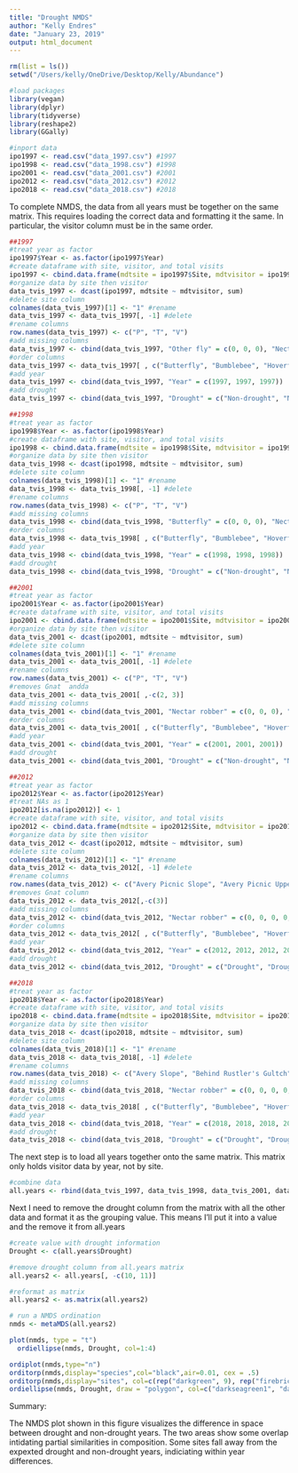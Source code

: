 ```yaml
---
title: "Drought NMDS"
author: "Kelly Endres"
date: "January 23, 2019"
output: html_document
---
```


```r
rm(list = ls())
setwd("/Users/kelly/OneDrive/Desktop/Kelly/Abundance")
```


```r
#load packages
library(vegan)
library(dplyr)
library(tidyverse)
library(reshape2)
library(GGally)
```


```r

#inport data
ipo1997 <- read.csv("data_1997.csv") #1997
ipo1998 <- read.csv("data_1998.csv") #1998
ipo2001 <- read.csv("data_2001.csv") #2001
ipo2012 <- read.csv("data_2012.csv") #2012
ipo2018 <- read.csv("data_2018.csv") #2018
```

To complete NMDS, the data from all years must be together on the same matrix. This requires loading the correct data and formatting it the same. In particular, the visitor column must be in the same order. 


```r
##1997
#treat year as factor
ipo1997$Year <- as.factor(ipo1997$Year)
#create dataframe with site, visitor, and total visits
ipo1997 <- cbind.data.frame(mdtsite = ipo1997$Site, mdtvisitor = ipo1997$Visitor, total.vis = ipo1997$Total.Visits)
#organize data by site then visitor
data_tvis_1997 <- dcast(ipo1997, mdtsite ~ mdtvisitor, sum)
#delete site column
colnames(data_tvis_1997)[1] <- "1" #rename
data_tvis_1997 <- data_tvis_1997[, -1] #delete
#rename columns
row.names(data_tvis_1997) <- c("P", "T", "V")
#add missing columns
data_tvis_1997 <- cbind(data_tvis_1997, "Other fly" = c(0, 0, 0), "Nectar robber" = c(0, 0, 0), "Small insect" = c(0, 0, 0), "Wasp" = c(0, 0, 0))
#order columns
data_tvis_1997 <- data_tvis_1997[ , c("Butterfly", "Bumblebee", "Hoverfly", "Hummingbird", "Nectar robber", "Other fly", "Small insect", "Solitary bee", "Wasp")]
#add year
data_tvis_1997 <- cbind(data_tvis_1997, "Year" = c(1997, 1997, 1997))
#add drought
data_tvis_1997 <- cbind(data_tvis_1997, "Drought" = c("Non-drought", "Non-drought", "Non-drought"))

##1998
#treat year as factor
ipo1998$Year <- as.factor(ipo1998$Year)
#create dataframe with site, visitor, and total visits
ipo1998 <- cbind.data.frame(mdtsite = ipo1998$Site, mdtvisitor = ipo1998$Visitor, total.vis = ipo1998$Total.Visits)
#organize data by site then visitor
data_tvis_1998 <- dcast(ipo1998, mdtsite ~ mdtvisitor, sum)
#delete site column
colnames(data_tvis_1998)[1] <- "1" #rename
data_tvis_1998 <- data_tvis_1998[, -1] #delete
#rename columns
row.names(data_tvis_1998) <- c("P", "T", "V")
#add missing columns
data_tvis_1998 <- cbind(data_tvis_1998, "Butterfly" = c(0, 0, 0), "Nectar robber" = c(0, 0, 0), "Small insect" = c(0, 0, 0), "Wasp" = c(0, 0, 0))
#order columns
data_tvis_1998 <- data_tvis_1998[ , c("Butterfly", "Bumblebee", "Hoverfly", "Hummingbird", "Nectar robber", "Other fly", "Small insect", "Solitary bee", "Wasp")]
#add year
data_tvis_1998 <- cbind(data_tvis_1998, "Year" = c(1998, 1998, 1998))
#add drought
data_tvis_1998 <- cbind(data_tvis_1998, "Drought" = c("Non-drought", "Non-drought", "Non-drought"))

##2001
#treat year as factor
ipo2001$Year <- as.factor(ipo2001$Year)
#create dataframe with site, visitor, and total visits
ipo2001 <- cbind.data.frame(mdtsite = ipo2001$Site, mdtvisitor = ipo2001$Visitor, total.vis = ipo2001$Total.Visits)
#organize data by site then visitor
data_tvis_2001 <- dcast(ipo2001, mdtsite ~ mdtvisitor, sum)
#delete site column
colnames(data_tvis_2001)[1] <- "1" #rename
data_tvis_2001 <- data_tvis_2001[, -1] #delete
#rename columns
row.names(data_tvis_2001) <- c("P", "T", "V")
#removes Gnat  andda
data_tvis_2001 <- data_tvis_2001[ ,-c(2, 3)] 
#add missing columns
data_tvis_2001 <- cbind(data_tvis_2001, "Nectar robber" = c(0, 0, 0), "Small insect" = c(0, 0, 0), "Butterfly" = c(0, 0, 0))
#order columns
data_tvis_2001 <- data_tvis_2001[ , c("Butterfly", "Bumblebee", "Hoverfly", "Hummingbird", "Nectar robber", "Other fly", "Small insect", "Solitary bee", "Wasp")]
#add year
data_tvis_2001 <- cbind(data_tvis_2001, "Year" = c(2001, 2001, 2001))
#add drought
data_tvis_2001 <- cbind(data_tvis_2001, "Drought" = c("Non-drought", "Non-drought", "Non-drought"))

##2012
#treat year as factor
ipo2012$Year <- as.factor(ipo2012$Year)
#treat NAs as 1
ipo2012[is.na(ipo2012)] <- 1
#create dataframe with site, visitor, and total visits
ipo2012 <- cbind.data.frame(mdtsite = ipo2012$Site, mdtvisitor = ipo2012$Visitor, total.vis = ipo2012$Total.Visits)
#organize data by site then visitor
data_tvis_2012 <- dcast(ipo2012, mdtsite ~ mdtvisitor, sum)
#delete site column
colnames(data_tvis_2012)[1] <- "1" #rename
data_tvis_2012 <- data_tvis_2012[, -1] #delete
#rename columns
row.names(data_tvis_2012) <- c("Avery Picnic Slope", "Avery Picnic Upper", "Back of Baldy Bend", "Baldy Lunch", "Bellview Bench", "Bellview View", "billy's Hilly Lower", "billy's Hilly Upper", "Emerald Lake Lower", "Emerald Lake Upper", "End of Gothic Hill", "Kebler Pass", "Long Lake Parking Lot 1", "Long Lake Parking Lot 2", "Long Lake Parking Lot 3", "Long Lake Parking Lot 4", "Max Field Meadow Lower", "Max Field Meadow Upper", "Ol' Dusty Road", "Rosy Point Lower", "Rosy Point Upper", "Schofield/Vera Falls", "Slate River 2", "Up on dat hill", "Vera Falls", "Vera Falls 2")
#removes Gnat column
data_tvis_2012 <- data_tvis_2012[,-c(3)]
#add missing columns
data_tvis_2012 <- cbind(data_tvis_2012, "Nectar robber" = c(0, 0, 0, 0, 0, 0, 0, 0, 0, 0, 0, 0, 0, 0, 0, 0, 0, 0, 0, 0, 0, 0, 0, 0, 0, 0))
#order columns
data_tvis_2012 <- data_tvis_2012[ , c("Butterfly", "Bumblebee", "Hoverfly", "Hummingbird", "Nectar robber", "Other fly", "Small insect", "Solitary bee", "Wasp")]
#add year
data_tvis_2012 <- cbind(data_tvis_2012, "Year" = c(2012, 2012, 2012, 2012, 2012, 2012, 2012, 2012, 2012, 2012, 2012, 2012, 2012, 2012, 2012, 2012, 2012, 2012, 2012, 2012, 2012, 2012, 2012, 2012, 2012, 2012))
#add drought
data_tvis_2012 <- cbind(data_tvis_2012, "Drought" = c("Drought", "Drought", "Drought", "Drought", "Drought", "Drought", "Drought", "Drought", "Drought", "Drought", "Drought", "Drought", "Drought", "Drought", "Drought", "Drought", "Drought", "Drought", "Drought", "Drought", "Drought", "Drought", "Drought", "Drought", "Drought", "Drought"))

##2018
#treat year as factor
ipo2018$Year <- as.factor(ipo2018$Year)
#create dataframe with site, visitor, and total visits
ipo2018 <- cbind.data.frame(mdtsite = ipo2018$Site, mdtvisitor = ipo2018$Visitor, total.vis = ipo2018$Total.Visits)
#organize data by site then visitor
data_tvis_2018 <- dcast(ipo2018, mdtsite ~ mdtvisitor, sum)
#delete site column
colnames(data_tvis_2018)[1] <- "1" #rename
data_tvis_2018 <- data_tvis_2018[, -1] #delete
#rename columns
row.names(data_tvis_2018) <- c("Avery Slope", "Behind Rustler's Gultch", "Bellview Bench Park", "Bellview View", "East River Overlook", "Rosy Point", "Vera Falls")
#add missing columns
data_tvis_2018 <- cbind(data_tvis_2018, "Nectar robber" = c(0, 0, 0, 0, 0, 0, 0), "Solitary bee" = c(0, 0, 0, 0, 0, 0, 0))
#order columns
data_tvis_2018 <- data_tvis_2018[ , c("Butterfly", "Bumblebee", "Hoverfly", "Hummingbird", "Nectar robber", "Other fly", "Small insect", "Solitary bee", "Wasp")]
#add year
data_tvis_2018 <- cbind(data_tvis_2018, "Year" = c(2018, 2018, 2018, 2018, 2018, 2018, 2018))
#add drought
data_tvis_2018 <- cbind(data_tvis_2018, "Drought" = c("Drought", "Drought", "Drought", "Drought", "Drought", "Drought", "Drought"))
```


The next step is to load all years together onto the same matrix. This matrix only holds visitor data by year, not by site. 

```r
#combine data
all.years <- rbind(data_tvis_1997, data_tvis_1998, data_tvis_2001, data_tvis_2012, data_tvis_2018)

```

Next I need to remove the drought column from the matrix with all the other data and format it as the grouping value. This means I'll put it into a value and the remove it from all.years

```r
#create value with drought information
Drought <- c(all.years$Drought)

#remove drought column from all.years matrix
all.years2 <- all.years[, -c(10, 11)]

#reformat as matrix
all.years2 <- as.matrix(all.years2)
```

```r
# run a NMDS ordination
nmds <- metaMDS(all.years2)

plot(nmds, type = "t") 
  ordiellipse(nmds, Drought, col=1:4)

ordiplot(nmds,type="n")
orditorp(nmds,display="species",col="black",air=0.01, cex = .5)
orditorp(nmds,display="sites", col=c(rep("darkgreen", 9), rep("firebrick", 33)),cex=.5,air=0.01)
ordiellipse(nmds, Drought, draw = "polygon", col=c("darkseagreen1", "darksalmon")) 

```

Summary:

The NMDS plot shown in this figure visualizes the difference in space between drought and non-drought years. The two areas show some overlap intidating partial similarities in composition. Some sites fall away from the expexted drought and non-drought years, indiciating within year differences. 